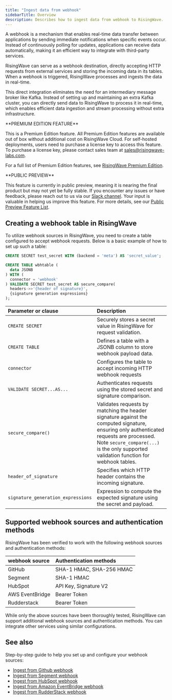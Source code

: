 ```yaml
---
title: "Ingest data from webhook"
sidebarTitle: Overview
description: Describes how to ingest data from webhook to RisingWave.
---
```


A webhook is a mechanism that enables real-time data transfer between applications by sending immediate notifications when specific events occur. Instead of continuously polling for updates, applications can receive data automatically, making it an efficient way to integrate with third-party services.

RisingWave can serve as a webhook destination, directly accepting HTTP requests from external services and storing the incoming data in its tables. When a webhook is triggered, RisingWave processes and ingests the data in real-time.


This direct integration eliminates the need for an intermediary message broker like Kafka. Instead of setting up and maintaining an extra Kafka cluster, you can directly send data to RisingWave to process it in real-time, which enables efficient data ingestion and stream processing without extra infrastructure.

<Tip>
**PREMIUM EDITION FEATURE**

This is a Premium Edition feature. All Premium Edition features are available out of box without additional cost on RisingWave Cloud. For self-hosted deployments, users need to purchase a license key to access this feature. To purchase a license key, please contact sales team at [sales@risingwave-labs.com](mailto:sales@risingwave-labs.com).

For a full list of Premium Edition features, see [RisingWave Premium Edition](/get-started/rw-premium-edition-intro). 
</Tip>

<Note>
**PUBLIC PREVIEW**

This feature is currently in public preview, meaning it is nearing the final product but may not yet be fully stable. If you encounter any issues or have feedback, please reach out to us via our [Slack channel](https://www.risingwave.com/slack). Your input is valuable in helping us improve this feature. For more details, see our [Public Preview Feature List](/changelog/product-lifecycle#features-in-the-public-preview-stage).
</Note>

## Creating a webhook table in RisingWave

To utilize webhook sources in RisingWave, you need to create a table configured to accept webhook requests. Below is a basic example of how to set up such a table:

```sql
CREATE SECRET test_secret WITH (backend = 'meta') AS 'secret_value';

CREATE TABLE wbhtable (
  data JSONB
) WITH (
  connector = 'webhook'
) VALIDATE SECRET test_secret AS secure_compare(
  headers->>'{header of signature}',
  {signature generation expressions}
);
```

| Parameter or clause | Description |
| :---------- | :------------ |
| `CREATE SECRET` | Securely stores a secret value in RisingWave for request validation. |
| `CREATE TABLE` | Defines a table with a JSONB column to store webhook payload data. |
| `connector` | Configures the table to accept incoming HTTP webhook requests |
| `VALIDATE SECRET...AS...` | Authenticates requests using the stored secret and signature comparison. |
| `secure_compare()` | Validates requests by matching the header signature against the computed signature, ensuring only authenticated requests are processed. Note `secure_compare(...)` is the only supported validation function for webhook tables. |
| `header_of_signature` | Specifies which HTTP header contains the incoming signature. |
| `signature_generation_expressions` | Expression to compute the expected signature using the secret and payload. |


## Supported webhook sources and authentication methods
RisingWave has been verified to work with the following webhook sources and authentication methods:

|webhook source|Authentication methods|
| :-- | :-- |
|GitHub| SHA-1 HMAC, SHA-256 HMAC |
|Segment| SHA-1 HMAC |
|HubSpot| API Key, Signature V2 |
|AWS EventBridge| Bearer Token |
|Rudderstack| Bearer Token |

<Note>While only the above sources have been thoroughly tested, RisingWave can support additional webhook sources and authentication methods. You can integrate other services using similar configurations.</Note>

## See also

Step-by-step guide to help you set up and configure your webhook sources:

- [Ingest from Github webhook](/integrations/sources/github-webhook)
- [Ingest from Segment webhook](/integrations/sources/segment-webhook)
- [Ingest from HubSpot webhook](/integrations/sources/hubspot-webhook)
- [Ingest from Amazon EventBridge webhook](/integrations/sources/eventbridge-webhook)
- [Ingest from RudderStack webhook](/integrations/sources/rudderstack-webhook)
